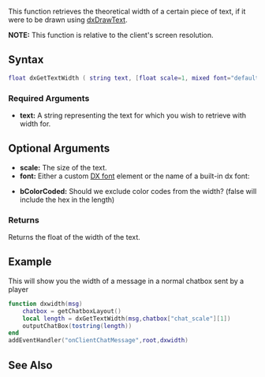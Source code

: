  
{{Client function}} 
This function retrieves the theoretical width of a certain piece of text, if it were to be drawn using [[/dxDrawText.md|dxDrawText]].

'''NOTE:''' This function is relative to the client's screen resolution.

==Syntax==
<syntaxhighlight lang="lua">
float dxGetTextWidth ( string text, [float scale=1, mixed font="default", bool bColorCoded=false] )
</syntaxhighlight>
{{New feature/item|3.0141|1.4.1|6942|{{OOP|This syntax requires you to ignore the font argument above| [[/Element/DX_font.md|font]]:getTextWidth}}}}
===Required Arguments=== 
* '''text:''' A string representing the text for which you wish to retrieve with width for.

==Optional Arguments==
{{OptionalArg}}
* '''scale:''' The size of the text.
* '''font:''' Either a custom [[/DX font.md|DX font]] element or the name of a built-in dx font:
{{DxFonts}}
* '''bColorCoded:''' Should we exclude color codes from the width? (false will include the hex in the length)

===Returns===
Returns the float of the width of the text. 

==Example== 
<section name="Example" class="client" show="true">
This will show you the width of a message in a normal chatbox sent by a player
<syntaxhighlight lang="lua">
function dxwidth(msg)
    chatbox = getChatboxLayout()
    local length = dxGetTextWidth(msg,chatbox["chat_scale"][1])
    outputChatBox(tostring(length))
end
addEventHandler("onClientChatMessage",root,dxwidth)
</syntaxhighlight>
</section>

==See Also==
{{Drawing_functions}}